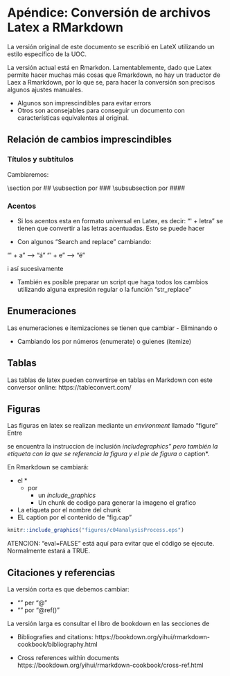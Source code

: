 # Apéndice: Conversión de archivos Latex a RMarkdown

La versión original de este documento se escribió en LateX utilizando un estilo específico de la UOC.

La versión actual está en Rmarkdon. Lamentablemente, dado que Latex permite hacer muchas más cosas que Rmarkdown, no hay un traductor de Laex a Rmarkdown, por lo que se, para hacer la conversión son precisos algunos ajustes manuales.

- Algunos son imprescindibles para evitar errors
- Otros son aconsejables para conseguir un documento con características equivalentes al original.

## Relación de cambios imprescindibles

### Títulos y subtítulos

Cambiaremos:

\section por ##
\subsection por ###
\subsubsection por ####

### Acentos

- Si los acentos esta en formato universal en Latex, es decir: "\' + letra" se tienen que convertir a las letras acentuadas. Esto se puede hacer 

- Con algunos "Search and replace" cambiando:

"\' + a" --> "á"
"\' + e" --> "é"

i así sucesivamente

- También es posible preparar un script que haga todos los cambios utilizando alguna expresión regular o la función "str_replace"

## Enumeraciones 

Las enumeraciones e itemizaciones se tienen que cambiar
- Eliminando \begin{enumerate} ...\end{enumerate} o  \begin{itemize} ...\end{itemize}
- Cambiando los \item por números (enumerate) o guienes (itemize)

## Tablas

Las tablas de latex pueden convertirse en tablas en Markdown con este conversor online: https://tableconvert.com/

## Figuras

Las figuras en latex se realizan mediante un *environment* llamado "figure"
Entre \begin{figure} y \end{figure} se encuentra la instruccion de inclusión *includegraphics" pero también la etiqueta con la que se referencia la figura y el pie de figura o *caption*.

\begin{figure}[!h]
\caption{Proceso de an\'alisis de microarrays}
\label{c04analysisProcess}
\includegraphics[height=6cm,width=0.75\textwidth]{epsimages/c04analysisProcess.eps}
\end{figure}

En Rmarkdown se cambiará:

- el *\begin{figure}/\end{figure}* por 
    + un *include_graphics*
    + Un chunk de codigo para generar la imageno  el grafico
- La etiqueta por el nombre del chunk
- EL caption por el contenido de "fig.cap"

```r
knitr::include_graphics("figures/c04analysisProcess.eps")
```

ATENCION: "eval=FALSE" está aquí para evitar que el código se ejecute. Normalmente estará a TRUE.

## Citaciones y referencias

La versión corta es que debemos cambiar:

- "\cite{}" per "@"
- "\ref{}" por "\@ref()"

La versión larga es consultar el libro de bookdown en las secciones de 

- Bibliografies and citations: https://bookdown.org/yihui/rmarkdown-cookbook/bibliography.html

- Cross references within documents
https://bookdown.org/yihui/rmarkdown-cookbook/cross-ref.html
